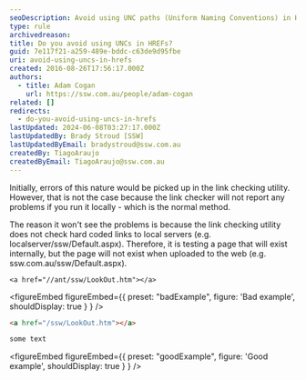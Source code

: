 ```yaml
---
seoDescription: Avoid using UNC paths (Uniform Naming Conventions) in HREFs as it can cause issues when pages are uploaded to the web.
type: rule
archivedreason:
title: Do you avoid using UNCs in HREFs?
guid: 7e117f21-a259-489e-bddc-c63de9d95fbe
uri: avoid-using-uncs-in-hrefs
created: 2016-08-26T17:56:17.000Z
authors:
  - title: Adam Cogan
    url: https://ssw.com.au/people/adam-cogan
related: []
redirects:
  - do-you-avoid-using-uncs-in-hrefs
lastUpdated: 2024-06-08T03:27:17.000Z
lastUpdatedBy: Brady Stroud [SSW]
lastUpdatedByEmail: bradystroud@ssw.com.au
createdBy: TiagoAraujo
createdByEmail: TiagoAraujo@ssw.com.au
---
```


Initially, errors of this nature would be picked up in the link checking utility. However, that is not the case because the link checker will not report any problems if you run it locally - which is the normal method.

The reason it won't see the problems is because the link checking utility does not check hard coded links to local servers (e.g. localserver/ssw/Default.aspx). Therefore, it is testing a page that will exist internally, but the page will not exist when uploaded to the web (e.g. ssw.com.au/ssw/Default.aspx).
```
<a href="//ant/ssw/LookOut.htm"></a>
```

<figureEmbed figureEmbed={{
  preset: "badExample",
  figure: 'Bad example',
  shouldDisplay: true
} } />


```html
<a href="/ssw/LookOut.htm"></a>
```

```html
some text
```

<figureEmbed figureEmbed={{
  preset: "goodExample",
  figure: 'Good example',
  shouldDisplay: true
} } />
